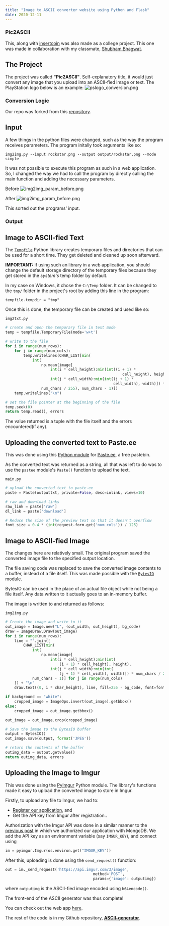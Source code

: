 ```yaml
---
title: "Image to ASCII converter website using Python and Flask"
date: 2020-12-11
---
```


### Pic2ASCII

This, along with [insertcoin](https://1gokul.github.io/insertcoin-store/2020-12-06/insertcoin-login-system/) was also made as a college project. This one was made in collaboration with my classmate, [Shubham Bhagwat](https://shubhamxb.github.io/).

## The Project

The project was called **"Pic2ASCII"**. Self-explanatory title, it would just convert any image that you upload into an ASCII-fied image or text. The PlayStation logo below is an example:
![pslogo_conversion.png](pslogo_conversion.png)

### Conversion Logic

Our repo was forked from this [repository](https://github.com/uvipen/ASCII-generator).

## Input

A few things in the python files were changed, such as the way the program receives parameters. The program initally took arguments like so:

`img2img.py --input rockstar.png --output output/rockstar.png --mode simple`

It was not possible to execute this program as such in a web application. So, I changed the way we had to call the program by directly calling the main function and adding the necessary parameters.

Before
![img2img_param_before.png](img2img_param_before.png)

After
![img2img_param_before.png](img2img_param_before.png)

This sorted out the programs' input.

### Output

## Image to ASCII-fied Text

The [`Tempfile`](https://docs.python.org/3/library/tempfile.html) Python library creates temporary files and directories that can be used for a short time. They get deleted and cleaned up soon afterward.

**IMPORTANT:** If using such an library in a web application, you should change the default storage directory of the temporary files because they get stored in the _system's_ temp folder by default.

In my case on Windows, it chose the `C:\Temp` folder. It can be changed to the `tmp/` folder in the project's root by adding this line in the program:

`tempfile.tempdir = "tmp" `

Once this is done, the temporary file can be created and used like so:

`img2txt.py`

```python
# create and open the temporary file in text mode
temp = tempfile.TemporaryFile(mode='w+t')

# write to the file
for i in range(num_rows):
    for j in range(num_cols):
        temp.writelines(CHAR_LIST[min(
            int(
                np.mean(image[
                    int(i * cell_height):min(int((i + 1) *
                                                    cell_height), height),
                    int(j * cell_width):min(int((j + 1) *
                                                cell_width), width)]) *
                num_chars / 255), num_chars - 1)])
    temp.writelines("\n")

# set the file pointer at the beginning of the file
temp.seek(0)
return temp.read(), errors
```

The value returned is a tuple with the file itself and the errors encountered(if any).

## Uploading the converted text to Paste.ee

This was done using this [Python module](https://github.com/i-ghost/pasteee) for [Paste.ee](https://paste.ee/), a free pastebin.

As the converted text was returned as a string, all that was left to do was to use the `pastee` module's `Paste()` function to upload the text.

`main.py`

```python
# upload the converted text to paste.ee
paste = Paste(outputtxt, private=False, desc=inlink, views=10)

# raw and download links
raw_link = paste['raw']
dl_link = paste['download']

# Reduce the size of the preview text so that it doesn't overflow
font_size = 0.4 * (int(request.form.get('num_cols')) / 125)

```

## Image to ASCII-fied Image

The changes here are relatively small. The original program saved the converted image file to the specified output location.

The file saving code was replaced to save the converted image contents to a buffer, instead of a file itself. This was made possible with the [`BytesIO`](https://docs.python.org/3/library/io.html#binary-i-o) module.

BytesIO can be used in the place of an actual file object while not being a file itself. Any data written to it actually goes to an in-memory buffer.

The image is written to and returned as follows:

`img2img.py`

```python
# Create the image and write to it
out_image = Image.new("L", (out_width, out_height), bg_code)
draw = ImageDraw.Draw(out_image)
for i in range(num_rows):
    line = "".join([
        CHAR_LIST[min(
            int(
                np.mean(image[
                    int(i * cell_height):min(int(
                        (i + 1) * cell_height), height),
                    int(j * cell_width):min(int(
                        (j + 1) * cell_width), width)]) * num_chars / 255),
            num_chars - 1)] for j in range(num_cols)
    ]) + "\n"
    draw.text((0, i * char_height), line, fill=255 - bg_code, font=font)

if background == "white":
    cropped_image = ImageOps.invert(out_image).getbbox()
else:
    cropped_image = out_image.getbbox()

out_image = out_image.crop(cropped_image)

# Save the image to the BytesIO buffer
output = BytesIO()
out_image.save(output, format('JPEG'))

# return the contents of the buffer
outimg_data = output.getvalue()
return outimg_data, errors
```

## Uploading the Image to Imgur

This was done using the [PyImgur](https://github.com/Damgaard/PyImgur) Python module. The library's functions made it easy to upload the converted image to store in Imgur.

Firstly, to upload any file to Imgur, we had to:

- [Register our application](https://api.imgur.com/oauth2/addclient), and
- Get the API key from Imgur after registration..

Authorization with the Imgur API was done in a similar manner to the [previous post](https://1gokul.github.io/insertcoin-store/2020-12-06/insertcoin-login-system/) in which we authorized our application with MongoDB. We add the API key as an environment variable (say `IMGUR_KEY`), and connect using

```python
im = pyimgur.Imgur(os.environ.get("IMGUR_KEY"))
```

After this, uploading is done using the `send_request()` function:

```python
out = im._send_request('https://api.imgur.com/3/image',
                                       method='POST',
                                       params={'image': outputimg})
```

where `outputimg` is the ASCII-fied image encoded using `b64encode()`.

The front-end of the ASCII generator was thus complete!

You can check out the web app [here](https://pic2ascii.onrender.com/).

The rest of the code is in my Github repository, [**ASCII-generator**](https://github.com/1Gokul/ASCII-generator/).
